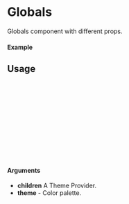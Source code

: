 
<Meta of={Globals} title="Globals" />

# Globals

Globals component with different props.

#### Example

<Canvas of={Globals.Light} />

## Usage

```ts
import { Globals } from "oneiros";

const App = () => {
  const [selectedTheme] = useContext({ selectedTheme: "lightTheme" })
  return (
      <Globals theme={selectedTheme} >
        <TheApp />
      </Globals>
  );
};

export default Example;
```

#### Arguments

- **children** A Theme Provider.
- **theme** - Color palette.